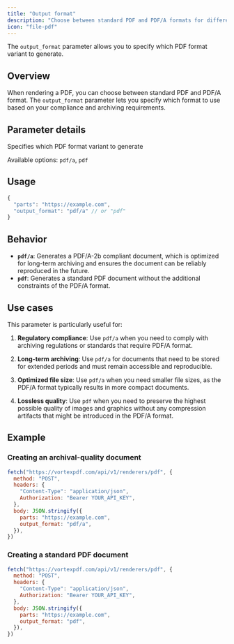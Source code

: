```yaml
---
title: "Output format"
description: "Choose between standard PDF and PDF/A formats for different compliance and archiving needs"
icon: "file-pdf"
---
```


The `output_format` parameter allows you to specify which PDF format variant to generate.

## Overview

When rendering a PDF, you can choose between standard PDF and PDF/A format. The `output_format` parameter lets you specify which format to use based on your compliance and archiving requirements.

## Parameter details

<ResponseField name="output_format" type="enum<string>" default="pdf/a">
  Specifies which PDF format variant to generate
  
  Available options: `pdf/a`, `pdf`
</ResponseField>

## Usage

```javascript
{
  "parts": "https://example.com",
  "output_format": "pdf/a" // or "pdf"
}
```

## Behavior

- **`pdf/a`**: Generates a PDF/A-2b compliant document, which is optimized for long-term archiving and ensures the document can be reliably reproduced in the future.
- **`pdf`**: Generates a standard PDF document without the additional constraints of the PDF/A format.

## Use cases

This parameter is particularly useful for:

1. **Regulatory compliance**: Use `pdf/a` when you need to comply with archiving regulations or standards that require PDF/A format.

2. **Long-term archiving**: Use `pdf/a` for documents that need to be stored for extended periods and must remain accessible and reproducible.

3. **Optimized file size**: Use `pdf/a` when you need smaller file sizes, as the PDF/A format typically results in more compact documents.

4. **Lossless quality**: Use `pdf` when you need to preserve the highest possible quality of images and graphics without any compression artifacts that might be introduced in the PDF/A format.

## Example

### Creating an archival-quality document

```javascript
fetch("https://vortexpdf.com/api/v1/renderers/pdf", {
  method: "POST",
  headers: {
    "Content-Type": "application/json",
    Authorization: "Bearer YOUR_API_KEY",
  },
  body: JSON.stringify({
    parts: "https://example.com",
    output_format: "pdf/a",
  }),
})
```

### Creating a standard PDF document

```javascript
fetch("https://vortexpdf.com/api/v1/renderers/pdf", {
  method: "POST",
  headers: {
    "Content-Type": "application/json",
    Authorization: "Bearer YOUR_API_KEY",
  },
  body: JSON.stringify({
    parts: "https://example.com",
    output_format: "pdf",
  }),
})
``` 